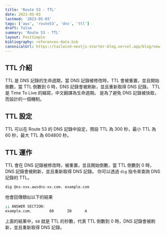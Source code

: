 ```yaml
---
title: 'Route 53 - TTL'
date: 2023-05-03
lastmod: '2023-05-03'
tags: ['aws', 'route53', 'dns', 'ttl']
draft: false
summary: 'Route 53 - TTL'
layout: PostSimple
bibliography: references-data.bib
canonicalUrl: https://tailwind-nextjs-starter-blog.vercel.app/blog/new-features-in-v1/
---
```


## TTL 介紹

TTL 是 DNS 記錄的生命週期，當 DNS 記錄被修改時，TTL 會被重置，並且開始倒數，當 TTL 倒數到 0 時，DNS 記錄會被刷新，並且重新取得 DNS 記錄。
TTL 是 Time To Live 的縮寫，中文翻譯為生命週期。 是為了避免 DNS 記錄被快取，而設計的一個機制。

## TTL 設定

TTL 可以在 Route 53 的 DNS 記錄中設定，預設 TTL 為 300 秒，最小 TTL 為 60 秒，最大 TTL 為 604800 秒。

## TTL 運作

TTL 會在 DNS 記錄被修改時，被重置，並且開始倒數，當 TTL 倒數到 0 時，DNS 記錄會被刷新，並且重新取得 DNS 記錄。
你可以透過 `dig` 指令來查詢 DNS 記錄的 TTL。

```bash
dig @ns-xxx.awsdns-xx.com. example.com
```

他會回傳類似以下的結果

```bash
;; ANSWER SECTION:
example.com.        60      IN      A
```

上面的結果中，`60` 就是 TTL 的秒數，代表 TTL 倒數到 0 時，DNS 記錄會被刷新，並且重新取得 DNS 記錄。

